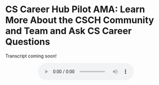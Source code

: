 
<HeadComponent title="CSCH Pilot AMA" />
<Layout>
<div className={styles.blogPostContainer}>
  <div className={styles.blogPostContent}>

# CS Career Hub Pilot AMA: Learn More About the CSCH Community and Team and Ask CS Career Questions

Transcript coming soon!

  <center>
    <audio src="https://dl.dropbox.com/s/2jz2vmpvjy6webf/CS%20Career%20Hub%20Pilot%20AMA.m4a" controls></audio>
  </center>
  </div>
</div>
</Layout>
